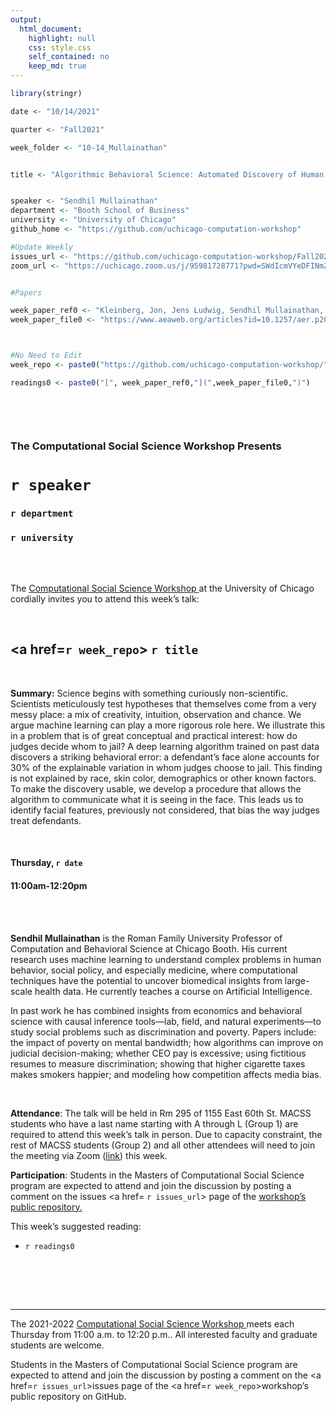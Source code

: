 ```yaml
---
output:
  html_document:
    highlight: null
    css: style.css
    self_contained: no
    keep_md: true
---
```


```r
library(stringr)

date <- "10/14/2021"

quarter <- "Fall2021"

week_folder <- "10-14_Mullainathan"


title <- "Algorithmic Behavioral Science: Automated Discovery of Human Biases"


speaker <- "Sendhil Mullainathan"
department <- "Booth School of Business"
university <- "University of Chicago"
github_home <- "https://github.com/uchicago-computation-workshop"

#Update Weekly
issues_url <- "https://github.com/uchicago-computation-workshop/Fall2021/issues/4"
zoom_url <- "https://uchicago.zoom.us/j/95981728771?pwd=SWdIcmVYeDFINmZpaldkbmsxUmN4dz09"


#Papers

week_paper_ref0 <- "Kleinberg, Jon, Jens Ludwig, Sendhil Mullainathan, and Ziad Obermeyer. 2015. 'Prediction Policy Problems.' American Economic Review, 105 (5): 491-95."
week_paper_file0 <- "https://www.aeaweb.org/articles?id=10.1257/aer.p20151023"



#No Need to Edit
week_repo <- paste0("https://github.com/uchicago-computation-workshop/",quarter,"/tree/master/",week_folder)

readings0 <- paste0("[", week_paper_ref0,"](",week_paper_file0,")")
  



```



<br>

<h3 class=pfblock-header> The Computational Social Science Workshop Presents </h3>

<h1 class=pfblock-header3> `r speaker`</h1>
<h3 class=pfblock-header3> `r department` </h3>
<h3 class=pfblock-header3> `r university` </h3>

<br><br>



<p class=pfblock-header3>The <a href="https://macss.uchicago.edu/content/computation-workshop"> Computational Social Science Workshop </a> at the University of Chicago cordially invites you to attend this week's talk:</p>



<br>

<div class=pfblock-header3>
<h2 class=pfblock-header>
  <a href=`r week_repo`> `r title` </a>
</h2>

<br>
</div>



<p class=footertext2>

**Summary:** Science begins with something curiously non-scientific. Scientists meticulously test hypotheses that themselves come from a very messy place: a mix of creativity, intuition, observation and chance. We argue machine learning can play a more rigorous role here. We illustrate this in a problem that is of great conceptual and practical interest: how do judges decide whom to jail? A deep learning algorithm trained on past data discovers a striking behavioral error: a defendant's face alone accounts for 30% of the explainable variation in whom judges choose to jail. This finding is not explained by race, skin color,  demographics or other known factors. To make the discovery usable, we develop a procedure that allows the algorithm to communicate what it is seeing in the face. This leads us to identify facial features, previously not considered, that bias the way judges treat defendants. 


</p>

<br>

<h4 class=pfblock-header3> Thursday, `r date` </h4>
<h4 class=pfblock-header3> 11:00am-12:20pm </h4>

<br><br>

<p class=footertext2>

**Sendhil Mullainathan** is the Roman Family University Professor of Computation and Behavioral Science at Chicago Booth. His current research uses machine learning to understand complex problems in human behavior, social policy, and especially medicine, where computational techniques have the potential to uncover biomedical insights from large-scale health data. He currently teaches a course on Artificial Intelligence.

In past work he has combined insights from economics and behavioral science with causal inference tools—lab, field, and natural experiments—to study social problems such as discrimination and poverty. Papers include: the impact of poverty on mental bandwidth; how algorithms can improve on judicial decision-making; whether CEO pay is excessive; using fictitious resumes to measure discrimination; showing that higher cigarette taxes makes smokers happier; and modeling how competition affects media bias.
</p>

<br>

<p class=footertext2>

**Attendance**: The talk will be held in Rm 295 of 1155 East 60th St. MACSS students who have a last name starting with A through L (Group 1) are required to attend this week's talk in person. Due to capacity constraint, the rest of MACSS students (Group 2) and all other attendees will need to join the meeting via Zoom ([link](`r zoom_url`)) this week.


**Participation**: Students in the Masters of Computational Social Science program are expected to attend and join the discussion by posting a comment on the issues <a href= `r issues_url`> page </a> of the <a href="https://github.com/uchicago-computation-workshop"> workshop's public repository.</a></p>

This week's suggested reading:

- `r readings0`

<br>

<br><br>

---

<p class=footertext> The 2021-2022 <a href="https://macss.uchicago.edu/content/computation-workshop"> Computational Social Science Workshop </a> meets each Thursday from 11:00 a.m. to 12:20 p.m.. All interested faculty and graduate students are welcome.</p>



<p class=footertext>Students in the Masters of Computational Social Science program are expected to attend and join the discussion by posting a comment on the <a href=`r issues_url`>issues page</a> of the <a href=`r week_repo`>workshop's public repository on GitHub.</a></p>
